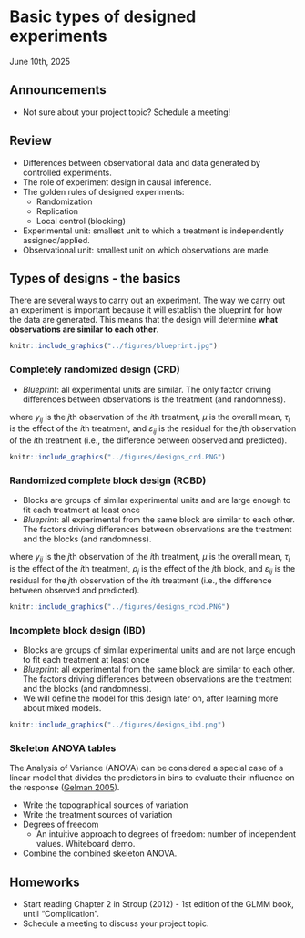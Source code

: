# Basic types of designed experiments   
June 10th, 2025  

## Announcements

- Not sure about your project topic? Schedule a meeting!

## Review  
- Differences between observational data and data generated by controlled experiments.  
- The role of experiment design in causal inference. 
- The golden rules of designed experiments:
  - Randomization
  - Replication
  - Local control (blocking)

- Experimental unit: smallest unit to which a treatment is independently assigned/applied. 
- Observational unit: smallest unit on which observations are made. 

## Types of designs - the basics  

There are several ways to carry out an experiment. 
The way we carry out an experiment is important because it will establish the blueprint for how the data are generated. 
This means that the design will determine **what observations are similar to each other**. 

```r
knitr::include_graphics("../figures/blueprint.jpg")
```

### Completely randomized design (CRD)  

- *Blueprint*: all experimental units are similar. 
The only factor driving differences between observations is the treatment (and randomness).  

\begin{equation}
  y_{ij} = \mu + \tau_i + \varepsilon_{ij},
\end{equation}
\begin{equation}
  \varepsilon_{ij} \sim N(0, \sigma^2),
\end{equation}
where $y_{ij}$ is the $j$th observation of the $i$th treatment, $\mu$ is the overall mean, $\tau_i$ is the effect of the $i$th treatment, and $\varepsilon_{ij}$ is the residual for the $j$th observation of the $i$th treatment (i.e., the difference between observed and predicted).  


```r
knitr::include_graphics("../figures/designs_crd.PNG")
```

### Randomized complete block design (RCBD)   

- Blocks are groups of similar experimental units and are large enough to fit each treatment at least once  
- *Blueprint*: all experimental from the same block are similar to each other. 
The factors driving differences between observations are the treatment and the blocks (and randomness).  

\begin{equation}
  y_{ijk} = \mu + \tau_i + \rho_j + \varepsilon_{ijk},
\end{equation}
\begin{equation}
  \varepsilon_{ijk} \sim N(0, \sigma^2),
\end{equation}
where $y_{ij}$ is the $j$th observation of the $i$th treatment, $\mu$ is the overall mean, $\tau_i$ is the effect of the $i$th treatment, $\rho_j$ is the effect of the $j$th block, and $\varepsilon_{ij}$ is the residual for the $j$th observation of the $i$th treatment (i.e., the difference between observed and predicted).  


```r
knitr::include_graphics("../figures/designs_rcbd.PNG")
```

### Incomplete block design (IBD)   

- Blocks are groups of similar experimental units and are not large enough to fit each treatment at least once   
- *Blueprint*: all experimental from the same block are similar to each other. 
The factors driving differences between observations are the treatment and the blocks (and randomness).  
- We will define the model for this design later on, after learning more about mixed models.

```r
knitr::include_graphics("../figures/designs_ibd.png")
```

### Skeleton ANOVA tables    

The Analysis of Variance (ANOVA) can be considered a special case of a linear model that divides the predictors in bins to evaluate their influence on the response ([Gelman 2005](https://projecteuclid.org/journals/annals-of-statistics/volume-33/issue-1/Analysis-of-variancewhy-it-is-more-important-than-ever/10.1214/009053604000001048.full)).

- Write the topographical sources of variation  
- Write the treatment sources of variation  
- Degrees of freedom
  - An intuitive approach to degrees of freedom: number of independent values. Whiteboard demo. 
- Combine the combined skeleton ANOVA. 

## Homeworks  

- Start reading Chapter 2 in Stroup (2012) - 1st edition of the GLMM book, until "Complication".  
- Schedule a meeting to discuss your project topic. 
